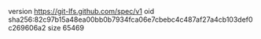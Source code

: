 version https://git-lfs.github.com/spec/v1
oid sha256:82c97b15a48ea00bb0b7934fca06e7cbebc4c487af27a4cb103def0c269606a2
size 65469
